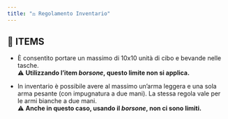 ```yaml
---
title: "⚖️ Regolamento Inventario"
---
```

## 🥖 ITEMS

*   È consentito portare un massimo di 10x10 unità di cibo e bevande nelle tasche. \
    ⚠️ **Utilizzando l’item&#x20;**_**borsone**_**, questo limite non si applica.**


* In inventario è possibile avere al massimo un’arma leggera e una sola arma pesante (con impugnatura a due mani). La stessa regola vale per le armi bianche a due mani.\
  ⚠️ **Anche in questo caso, usando il&#x20;**_**borsone**_**, non ci sono limiti.**
